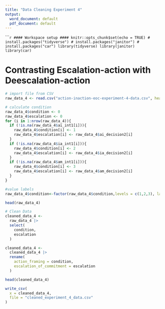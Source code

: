 ```yaml
---
title: "Data Cleaning Experiment 4"
output:
  word_document: default
  pdf_document: default
---
```


``````r
#### Workspace setup ####
knitr::opts_chunk$set(echo = TRUE)
# install.packages("tidyverse")
# install.packages("janitor")
# install.packages("car")
library(tidyverse)
library(janitor)
library(car)
```


# Contrasting Escalation-action with Deescalation-action

```r
# import file from CSV
raw_data_4 <- read.csv("action-inaction-eoc-experiment-4-data.csv", header=TRUE, fileEncoding = "UTF-8-BOM") 

# calculate condition
raw_data_4$condition <- 0
raw_data_4$escalation <- 0
for (i in 1:nrow(raw_data_4)){
  if (!is.na(raw_data_4$ai_int1[i])){
    raw_data_4$condition[i] <- 1
    raw_data_4$escalation[i] <- raw_data_4$ai_decision2[i]
  }
  if (!is.na(raw_data_4$ia_int1[i])){
    raw_data_4$condition[i] <- 2
    raw_data_4$escalation[i] <- raw_data_4$ia_decision2[i]
  }
  if (!is.na(raw_data_4$am_int1[i])){
    raw_data_4$condition[i] <- 3
    raw_data_4$escalation[i] <- raw_data_4$am_decision2[i]
  }
}

#value labels
raw_data_4$condition<-factor(raw_data_4$condition,levels = c(1,2,3), labels=c("Escalation-action", "Deescalation-action", "Ambiguous"))

head(raw_data_4)
```

```r
# Clean Data
cleaned_data_4 <-
  raw_data_4 |>
  select(
    condition,
    escalation
  )

cleaned_data_4 <-
  cleaned_data_4 |>
  rename(
    action_framing = condition,
    escalation_of_commitment = escalation
  )

head(cleaned_data_4)
```

```r
write_csv(
  x = cleaned_data_4,
  file = "cleaned_experiment_4_data.csv"
)
```

